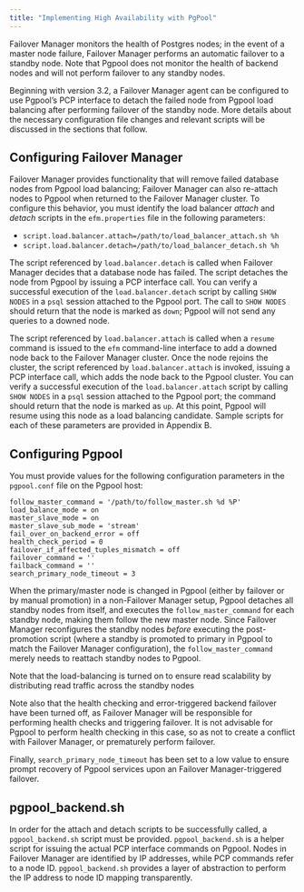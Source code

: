 ```yaml
---
title: "Implementing High Availability with PgPool"
---
```


<div id="components_ha_pgpool" class="registered_link"></div>

Failover Manager monitors the health of Postgres nodes; in the event of a master node failure, Failover Manager performs an automatic failover to a standby node. Note that Pgpool does not monitor the health of backend nodes and will not perform failover to any standby nodes.

Beginning with version 3.2, a Failover Manager agent can be configured to use Pgpool’s PCP interface to detach the failed node from Pgpool load balancing after performing failover of the standby node. More details about the necessary configuration file changes and relevant scripts will be discussed in the sections that follow.

## Configuring Failover Manager

Failover Manager provides functionality that will remove failed database nodes from Pgpool load balancing; Failover Manager can also re-attach nodes to Pgpool when returned to the Failover Manager cluster. To configure this behavior, you must identify the load balancer *attach* and *detach* scripts in the `efm.properties` file in the following parameters:

-   `script.load.balancer.attach=/path/to/load_balancer_attach.sh %h`
-   `script.load.balancer.detach=/path/to/load_balancer_detach.sh %h`

The script referenced by `load.balancer.detach` is called when Failover Manager decides that a database node has failed. The script detaches the node from Pgpool by issuing a PCP interface call. You can verify a successful execution of the `load.balancer.detach` script by calling `SHOW NODES` in a `psql` session attached to the Pgpool port. The call to `SHOW NODES` should return that the node is marked as `down`; Pgpool will not send any queries to a downed node.

The script referenced by `load.balancer.attach` is called when a `resume` command is issued to the `efm` command-line interface to add a downed node back to the Failover Manager cluster. Once the node rejoins the cluster, the script referenced by `load.balancer.attach` is invoked, issuing a PCP interface call, which adds the node back to the Pgpool cluster. You can verify a successful execution of the `load.balancer.attach` script by calling `SHOW NODES` in a `psql` session attached to the Pgpool port; the command should return that the node is marked as `up`. At this point, Pgpool will resume using this node as a load balancing candidate. Sample scripts for each of these parameters are provided in Appendix B.

## Configuring Pgpool

You must provide values for the following configuration parameters in the `pgpool.conf` file on the Pgpool host:

```text
follow_master_command = '/path/to/follow_master.sh %d %P'
load_balance_mode = on
master_slave_mode = on
master_slave_sub_mode = 'stream'
fail_over_on_backend_error = off
health_check_period = 0
failover_if_affected_tuples_mismatch = off
failover_command = ''
failback_command = ''
search_primary_node_timeout = 3
```

When the primary/master node is changed in Pgpool (either by failover or by manual promotion) in a non-Failover Manager setup, Pgpool detaches all standby nodes from itself, and executes the `follow_master_command` for each standby node, making them follow the new master node. Since Failover Manager reconfigures the standby nodes *before* executing the post-promotion script (where a standby is promoted to primary in Pgpool to match the Failover Manager configuration), the `follow_master_command` merely needs to reattach standby nodes to Pgpool.

Note that the load-balancing is turned on to ensure read scalability by distributing read traffic across the standby nodes

Note also that the health checking and error-triggered backend failover have been turned off, as Failover Manager will be responsible for performing health checks and triggering failover. It is not advisable for Pgpool to perform health checking in this case, so as not to create a conflict with Failover Manager, or prematurely perform failover.

Finally, `search_primary_node_timeout` has been set to a low value to ensure prompt recovery of Pgpool services upon an Failover Manager-triggered failover.

## pgpool_backend.sh

In order for the attach and detach scripts to be successfully called, a `pgpool_backend.sh` script must be provided. `pgpool_backend.sh` is a helper script for issuing the actual PCP interface commands on Pgpool. Nodes in Failover Manager are identified by IP addresses, while PCP commands refer to a node ID. `pgpool_backend.sh` provides a layer of abstraction to perform the IP address to node ID mapping transparently.
